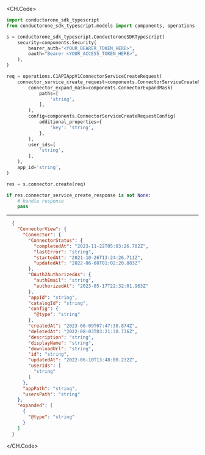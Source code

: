 
<CH.Code>
```python Create.py
import conductorone_sdk_typescript
from conductorone_sdk_typescript.models import components, operations

s = conductorone_sdk_typescript.ConductoroneSDKTypescript(
    security=components.Security(
        bearer_auth="<YOUR_BEARER_TOKEN_HERE>",
        oauth="Bearer <YOUR_ACCESS_TOKEN_HERE>",
    ),
)

req = operations.C1APIAppV1ConnectorServiceCreateRequest(
    connector_service_create_request=components.ConnectorServiceCreateRequest(
        connector_expand_mask=components.ConnectorExpandMask(
            paths=[
                'string',
            ],
        ),
        config=components.ConnectorServiceCreateRequestConfig(
            additional_properties={
                'key': 'string',
            },
        ),
        user_ids=[
            'string',
        ],
    ),
    app_id='string',
)

res = s.connector.create(req)

if res.connector_service_create_response is not None:
    # handle response
    pass
```
---

```json Example Response
  {
    "ConnectorView": {
      "Connector": {
        "ConnectorStatus": {
          "completedAt": "2023-11-22T05:03:26.782Z",
          "lastError": "string",
          "startedAt": "2021-10-26T13:24:26.711Z",
          "updatedAt": "2022-06-08T01:02:20.883Z"
        },
        "OAuth2AuthorizedAs": {
          "authEmail": "string",
          "authorizedAt": "2023-05-17T22:32:01.963Z"
        },
        "appId": "string",
        "catalogId": "string",
        "config": {
          "@type": "string"
        },
        "createdAt": "2023-06-09T07:47:38.874Z",
        "deletedAt": "2022-08-03T03:21:30.736Z",
        "description": "string",
        "displayName": "string",
        "downloadUrl": "string",
        "id": "string",
        "updatedAt": "2022-06-10T13:48:00.232Z",
        "userIds": [
          "string"
        ]
      },
      "appPath": "string",
      "usersPath": "string"
    },
    "expanded": [
      {
        "@type": "string"
      }
    ]
  }
```
</CH.Code>
